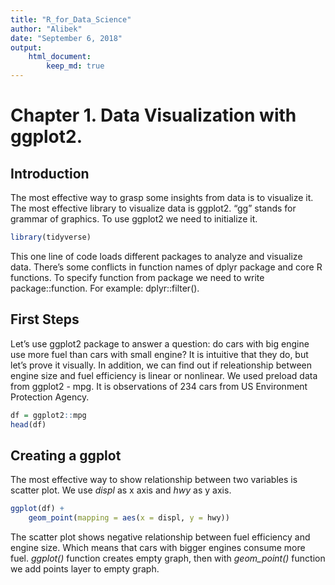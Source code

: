 ```yaml
---
title: "R_for_Data_Science"
author: "Alibek"
date: "September 6, 2018"
output:
    html_document:
        keep_md: true
---
```


# Chapter 1. Data Visualization with ggplot2.

## Introduction
The most effective way to grasp some insights from data is to visualize it. The most effective library to 
visualize data is ggplot2. "gg" stands for grammar of graphics. To use ggplot2 we need to initialize it.

```r
library(tidyverse)
```

This one line of code loads different packages to analyze and visualize data. There's some conflicts in 
function names of dplyr package and core R functions. To specify function from package we need to write 
package::function. For example: dplyr::filter().


## First Steps
Let's use ggplot2 package to answer a question: do cars with big engine use more fuel than cars with 
small engine? It is intuitive that they do, but let's prove it visually. In addition, we can find out 
if releationship between engine size and fuel efficiency is linear or nonlinear. We used preload data 
from ggplot2 - mpg. It is observations of 234 cars from US Environment Protection Agency. 

```r
df = ggplot2::mpg
head(df)
```


## Creating a ggplot
The most effective way to show relationship between two variables is scatter plot. We use _displ_ as x axis
and _hwy_ as y axis.

```r
ggplot(df) +
    geom_point(mapping = aes(x = displ, y = hwy))
```

The scatter plot shows negative relationship between fuel efficiency and engine size. Which means that 
cars with bigger engines consume more fuel. 
_ggplot()_ function creates empty graph, then with *geom_point()* function we add points layer to empty 
graph.














